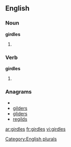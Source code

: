 ==English==

===Noun===
'''girdles'''

# {{plural of |[[girdle]]}}

===Verb===
'''girdles'''

# {{third-person singular of|[[girdle]]}}

===Anagrams===
* {{alphagram|degilrs}}
* [[gilders#English|gilders]]
* [[gliders#English|gliders]]
* [[regilds#English|regilds]]

[[Category:English plurals]]

[[ar:girdles]]
[[fr:girdles]]
[[vi:girdles]]